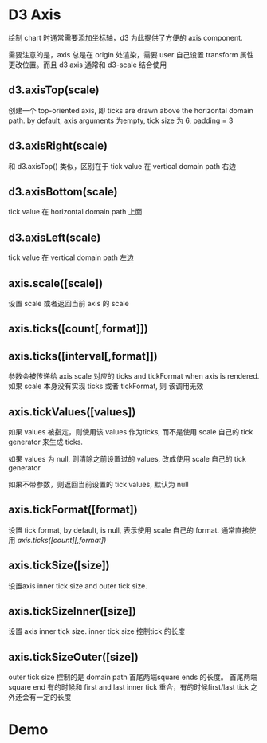 # D3 Axis
绘制 chart 时通常需要添加坐标轴，d3 为此提供了方便的 axis component.

需要注意的是，axis 总是在 origin 处渲染，需要 user 自己设置 transform 属性更改位置。而且 d3 axis 通常和 d3-scale 结合使用

## d3.axisTop(scale)
创建一个 top-oriented axis, 即 ticks are drawn above the horizontal domain path. by default, axis arguments 为empty, tick size 为 6, padding = 3

## d3.axisRight(scale)
和 d3.axisTop() 类似，区别在于 tick value 在 vertical domain path 右边
## d3.axisBottom(scale)
tick value 在 horizontal domain path 上面
## d3.axisLeft(scale)
tick value 在 vertical domain path 左边
## axis.scale([scale])
设置 scale 或者返回当前 axis 的 scale
## axis.ticks([count[,format]])
## axis.ticks([interval[,format]])
参数会被传递给 axis scale 对应的 ticks and  tickFormat when axis is rendered. 如果 scale 本身没有实现 ticks 或者 tickFormat, 则 该调用无效
## axis.tickValues([values])
如果 values 被指定，则使用该 values 作为ticks, 而不是使用 scale 自己的 tick generator 来生成 ticks.

如果 values 为 null, 则清除之前设置过的 values, 改成使用 scale 自己的 tick generator

如果不带参数，则返回当前设置的 tick values, 默认为 null
## axis.tickFormat([format])
设置 tick format, by default, is null, 表示使用 scale 自己的 format. 通常直接使用 *axis.ticks([count][,format])*
## axis.tickSize([size])
设置axis inner tick size and outer tick size.
## axis.tickSizeInner([size])
设置 axis inner tick size. inner tick size 控制tick 的长度
## axis.tickSizeOuter([size])
outer tick size 控制的是 domain path 首尾两端square ends 的长度。 首尾两端 square end 有的时候和 first and last inner tick 重合，有的时候first/last tick 之外还会有一定的长度

# Demo
<CodePen html="/code/d3-axis/d3-axis.html" deps="/code/d3-axis/d3-axis.json" code="/code/d3-axis/d3-axis.jsx"/>